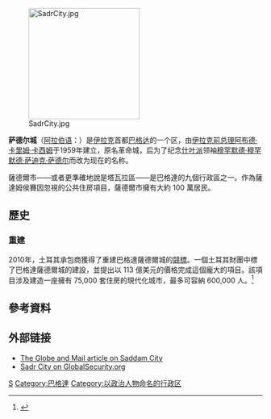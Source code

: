 [[File:SadrCity.jpg|220px]]

'''萨德尔城'''（[[阿拉伯语|阿拉伯语]]：'''{{rtl-lang|ar|مدينة الصدر}}'''）是[[伊拉克|伊拉克]]首都[[巴格达|巴格达]]的一个区，由[[伊拉克总理|伊拉克前总理]][[阿布德·卡里姆·卡西姆|阿布德·卡里姆·卡西姆]]于1959年建立，原名革命城，后为了纪念[[什叶派|什叶派]]领袖[[穆罕默德·穆罕默德·萨迪克·萨德尔|穆罕默德·穆罕默德·萨迪克·萨德尔]]而改为现在的名称。

薩德爾市——或者更準確地說是塔瓦拉區——是巴格達的九個行政區之一。作為薩達姆侯賽因忽視的公共住房項目，薩德爾市擁有大約 100 萬居民。

== 歷史 ==
=== 重建 ===
2010年，土耳其承包商獲得了重建巴格達薩德爾城的[[競標|競標]]。一個土耳其財團中標了巴格達薩德爾城的建設，並提出以 113 億美元的價格完成這個龐大的項目。該項目涉及建造一座擁有 75,000 套住房的現代化城市，最多可容納 600,000 人。<ref>{{cite web|url=http://www.globalsecurity.org/military/world/iraq/sadr-city-imagery.htm|title=Sadr City, Baghdad, Iraq|first=John|last=Pike|access-date=13 August 2015|archive-date=2021-12-16|archive-url=https://web.archive.org/web/20211216004107/https://www.globalsecurity.org/military/world/iraq/sadr-city-imagery.htm|dead-url=no}}</ref>

== 參考資料 ==
{{reflist}}

==外部链接==
*[https://web.archive.org/web/20030415095221/http://www.globeandmail.com/servlet/story/RTGAM.20030414.wshee414/BNStory/International/ The Globe and Mail article on Saddam City]
*[http://www.globalsecurity.org/military/world/iraq/sadr-city.htm Sadr City on GlobalSecurity.org] {{Wayback|url=http://www.globalsecurity.org/military/world/iraq/sadr-city.htm |date=20060630161645 }}

{{Iraq-geo-stub}}
[[Category:伊拉克城市|S]]
[[Category:巴格達|Category:巴格達]]
[[Category:以政治人物命名的行政区|Category:以政治人物命名的行政区]]